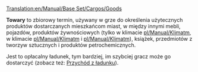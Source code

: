 [[Translation:en/Manual/Base Set/Cargos/Goods]]
{{pl/Informacja|Ten artykuł opisuje '''towary''', czyli ładunek produkowany m.in. przez fabryki i rafinerie.
* Jeśli szukasz ogólnych informacji o różnych rodzajach ładunku, przeczytaj [[pl/Manual/Ładunek|artykuł: '''Ładunek''']]
* Jeśli chcesz znaleźć szczegóły dotyczące poszczególnych rodzajów, pomocna może być [[:Category:pl/Ładunek|kategoria: '''Ładunek''']]
}}

{{pl/Ładunek|name=Towary
|image=Goods.png
|produced=[[pl/Manual/Base Set/Industries/Rafineria|Rafineria]] (Umiarkowany, Tropikalny i Arktyczny),<br> [[pl/Manual/Base Set/Industries/Fabryka|Fabryka]] (Umiarkowany i Tropikalny),<br>  [[pl/Manual/Base Set/Industries/Tartak|Tartak]] (Umiarkowany i Arktyczny),<br> [[pl/Manual/Base Set/Industries/Drukarnia|Drukarnia]] (tylko Arktyczny)
|accepted=[[pl/Domy|Domy]]
}}

'''Towary''' to zbiorowy termin, używany w grze do określenia użytecznych produktów dostarczanych mieszkańcom miast, w między innymi mebli, pojazdów, produktów żywnościowych (tylko w klimacie [[pl/Manual/Klimat]]m, w klimacie [[pl/Manual/Klimat]]m i [[pl/Manual/Klimat]]m), książek, przedmiotów z tworzyw sztucznych i produktów petrochemicznych. 

Jest to opłacalny ładunek, tym bardziej, im szybciej gracz może go dostarczyć (zobacz też: [[pl/Manual/Game Mechanics/Przychód za ładunek|Przychód z ładunku]]).

{{pl/Navbox Ładunek}}